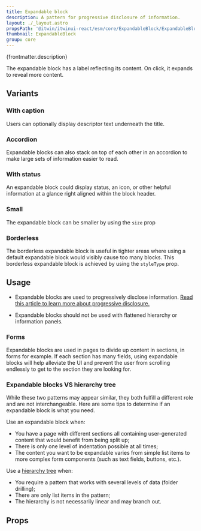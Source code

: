 ```yaml
---
title: Expandable block
description: A pattern for progressive disclosure of information.
layout: ./_layout.astro
propsPath: '@itwin/itwinui-react/esm/core/ExpandableBlock/ExpandableBlock.d.ts'
thumbnail: ExpandableBlock
group: core
---
```



<p>{frontmatter.description}</p>

<LiveExample src='ExpandableBlock.main.tsx'>
  <AllExamples.ExpandableBlockMainExample client:load />
</LiveExample>

The expandable block has a label reflecting its content. On click, it expands to reveal more content.

## Variants

### With caption

Users can optionally display descriptor text underneath the title.

<LiveExample src='ExpandableBlock.withcaption.tsx'>
  <AllExamples.ExpandableBlockWithCaptionExample client:load />
</LiveExample>

### Accordion

Expandable blocks can also stack on top of each other in an accordion to make large sets of information easier to read.

<LiveExample src='ExpandableBlock.accordion.tsx'>
  <AllExamples.ExpandableBlockAccordionExample client:load />
</LiveExample>

### With status

An expandable block could display status, an icon, or other helpful information at a glance right aligned within the block header.

<LiveExample src='ExpandableBlock.status.tsx'>
  <AllExamples.ExpandableBlockStatusExample client:load />
</LiveExample>

### Small

The expandable block can be smaller by using the `size` prop

<LiveExample src='ExpandableBlock.small.tsx'>
  <AllExamples.ExpandableBlockSmallExample client:load />
</LiveExample>

### Borderless

The borderless expandable block is useful in tighter areas where using a default expandable block would visibly cause too many blocks. This borderless expandable block is achieved by using the `styleType` prop.

<LiveExample src='ExpandableBlock.borderless.tsx'>
  <AllExamples.ExpandableBlockBorderlessExample client:load />
</LiveExample>

## Usage

- Expandable blocks are used to progressively disclose information. [Read this article to learn more about progressive disclosure.](https://www.nngroup.com/articles/progressive-disclosure/)

- Expandable blocks should not be used with flattened hierarchy or information panels.

### Forms

Expandable blocks are used in pages to divide up content in sections, in forms for example. If each section has many fields, using expandable blocks will help alleviate the UI and prevent the user from scrolling endlessly to get to the section they are looking for.

<LiveExample src='ExpandableBlock.form.tsx'>
  <AllExamples.ExpandableBlockFormExample client:load />
</LiveExample>

### Expandable blocks VS hierarchy tree

While these two patterns may appear similar, they both fulfill a different role and are not interchangeable. Here are some tips to determine if an expandable block is what you need.

Use an expandable block when:

- You have a page with different sections all containing user-generated content that would benefit from being split up;
- There is only one level of indentation possible at all times;
- The content you want to be expandable varies from simple list items to more complex form components (such as text fields, buttons, etc.).

Use a [hierarchy tree](tree) when:

- You require a pattern that works with several levels of data (folder drilling);
- There are only list items in the pattern;
- The hierarchy is not necessarily linear and may branch out.

## Props

<PropsTable path={frontmatter.propsPath} />
